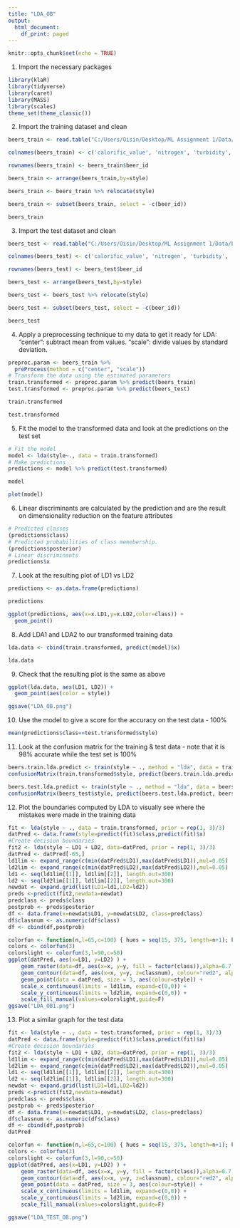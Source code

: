 ---
title: "LDA_OB"
output:
  html_document:
    df_print: paged
---

```{r setup, include=FALSE}
knitr::opts_chunk$set(echo = TRUE)
```

1. Import the necessary packages 

```{r}
library(klaR)
library(tidyverse)
library(caret)
library(MASS)
library(scales)
theme_set(theme_classic())

```

2. Import the training dataset and clean

```{r}
beers_train <- read.table("C:/Users/Oisin/Desktop/ML Assignment 1/Data/beer_training.txt")

colnames(beers_train) <- c('calorific_value', 'nitrogen', 'turbidity', 'style', 'alcohol', 'sugars', 'bitterness', 'beer_id', 'colour', 'degree_of_fermentation')

rownames(beers_train) <- beers_train$beer_id

beers_train <- arrange(beers_train,by=style)

beers_train <- beers_train %>% relocate(style)

beers_train <- subset(beers_train, select = -c(beer_id))

beers_train
```
3. Import the test dataset and clean

```{r}
beers_test <- read.table("C:/Users/Oisin/Desktop/ML Assignment 1/Data/beer_test.txt")

colnames(beers_test) <- c('calorific_value', 'nitrogen', 'turbidity', 'style', 'alcohol', 'sugars', 'bitterness', 'beer_id', 'colour', 'degree_of_fermentation')

rownames(beers_test) <- beers_test$beer_id

beers_test <- arrange(beers_test,by=style)

beers_test <- beers_test %>% relocate(style)

beers_test <- subset(beers_test, select = -c(beer_id))

beers_test
```
4. Apply a preprocessing technique to my data to get it ready for LDA:
  “center“: subtract mean from values.
  “scale“: divide values by standard deviation.

```{r}
preproc.param <- beers_train %>% 
  preProcess(method = c("center", "scale"))
# Transform the data using the estimated parameters
train.transformed <- preproc.param %>% predict(beers_train)
test.transformed <- preproc.param %>% predict(beers_test)
```

```{r}
train.transformed
```

```{r}
test.transformed
```
5. Fit the model to the transformed data and look at the predictions on the test set

```{r}
# Fit the model
model <- lda(style~., data = train.transformed)
# Make predictions
predictions <- model %>% predict(test.transformed)
```

```{r}
model
```
```{r}
plot(model)
```

6. Linear discriminants are calculated by the prediction and are the result on dimensionality reduction on the feature attributes

```{r}
# Predicted classes
(predictions$class)
# Predicted probabilities of class memebership.
(predictions$posterior) 
# Linear discriminants
predictions$x
```
7. Look at the resulting plot of LD1 vs LD2

```{r}
predictions <- as.data.frame(predictions)

predictions

ggplot(predictions, aes(x=x.LD1,y=x.LD2,color=class)) +
  geom_point()
```

8. Add LDA1 and LDA2 to our transformed training data 

```{r}
lda.data <- cbind(train.transformed, predict(model)$x)

lda.data
```

9. Check that the resulting plot is the same as above

```{r}
ggplot(lda.data, aes(LD1, LD2)) +
  geom_point(aes(color = style))

ggsave("LDA_OB.png")

```

10. Use the model to give a score for the accuracy on the test data - 100% 

```{r}
mean(predictions$class==test.transformed$style)
```

11. Look at the confusion matrix for the training & test data -  note that it is 98% accurate while the test set is 100% 

```{r}
beers.train.lda.predict <- train(style ~ ., method = "lda", data = train.transformed)
confusionMatrix(train.transformed$style, predict(beers.train.lda.predict, train.transformed))
```

```{r}
beers.test.lda.predict <- train(style ~ ., method = "lda", data = beers_test)
confusionMatrix(beers_test$style, predict(beers.test.lda.predict, beers_test))
```

12. Plot the boundaries computed by LDA to visually see where the mistakes were made in the training data

```{r}
fit <- lda(style ~ ., data = train.transformed, prior = rep(1, 3)/3)
datPred <- data.frame(style=predict(fit)$class,predict(fit)$x)
#Create decision boundaries
fit2 <- lda(style ~ LD1 + LD2, data=datPred, prior = rep(1, 3)/3)
datPred <- datPred[-65,]
ld1lim <- expand_range(c(min(datPred$LD1),max(datPred$LD1)),mul=0.05)
ld2lim <- expand_range(c(min(datPred$LD2),max(datPred$LD2)),mul=0.05)
ld1 <- seq(ld1lim[[1]], ld1lim[[2]], length.out=300)
ld2 <- seq(ld2lim[[1]], ld1lim[[2]], length.out=300)
newdat <- expand.grid(list(LD1=ld1,LD2=ld2))
preds <-predict(fit2,newdata=newdat)
predclass <- preds$class
postprob <- preds$posterior
df <- data.frame(x=newdat$LD1, y=newdat$LD2, class=predclass)
df$classnum <- as.numeric(df$class)
df <- cbind(df,postprob)
```

```{r dpi = 200}
colorfun <- function(n,l=65,c=100) { hues = seq(15, 375, length=n+1); hcl(h=hues, l=l, c=c)[1:n] } # default ggplot2 colours
colors <- colorfun(3)
colorslight <- colorfun(3,l=90,c=50)
ggplot(datPred, aes(x=LD1, y=LD2) ) +
    geom_raster(data=df, aes(x=x, y=y, fill = factor(class)),alpha=0.7,show_guide=FALSE) +
    geom_contour(data=df, aes(x=x, y=y, z=classnum), colour="red2", alpha=0.5, breaks=c(1.5,2.5)) +
    geom_point(data = datPred, size = 3, aes(colour=style)) +
    scale_x_continuous(limits = ld1lim, expand=c(0,0)) +
    scale_y_continuous(limits = ld2lim, expand=c(0,0)) +
    scale_fill_manual(values=colorslight,guide=F)
ggsave("LDA_OB1.png")
```

13. Plot a similar graph for the test data

```{r}
fit <- lda(style ~ ., data = test.transformed, prior = rep(1, 3)/3)
datPred <- data.frame(style=predict(fit)$class,predict(fit)$x)
#Create decision boundaries
fit2 <- lda(style ~ LD1 + LD2, data=datPred, prior = rep(1, 3)/3)
ld1lim <- expand_range(c(min(datPred$LD1),max(datPred$LD1)),mul=0.05)
ld2lim <- expand_range(c(min(datPred$LD2),max(datPred$LD2)),mul=0.05)
ld1 <- seq(ld1lim[[1]], ld1lim[[2]], length.out=300)
ld2 <- seq(ld2lim[[1]], ld1lim[[2]], length.out=300)
newdat <- expand.grid(list(LD1=ld1,LD2=ld2))
preds <-predict(fit2,newdata=newdat)
predclass <- preds$class
postprob <- preds$posterior
df <- data.frame(x=newdat$LD1, y=newdat$LD2, class=predclass)
df$classnum <- as.numeric(df$class)
df <- cbind(df,postprob)
datPred
```

```{r}
colorfun <- function(n,l=65,c=100) { hues = seq(15, 375, length=n+1); hcl(h=hues, l=l, c=c)[1:n] } # default ggplot2 colours
colors <- colorfun(3)
colorslight <- colorfun(3,l=90,c=50)
ggplot(datPred, aes(x=LD1, y=LD2) ) +
    geom_raster(data=df, aes(x=x, y=y, fill = factor(class)),alpha=0.7,show_guide=FALSE) +
    geom_contour(data=df, aes(x=x, y=y, z=classnum), colour="red2", alpha=0.5, breaks=c(1.5,2.5)) +
    geom_point(data = datPred, size = 3, aes(colour=style)) +
    scale_x_continuous(limits = ld1lim, expand=c(0,0)) +
    scale_y_continuous(limits = ld2lim, expand=c(0,0)) +
    scale_fill_manual(values=colorslight,guide=F)

ggsave("LDA_TEST_OB.png")
```


